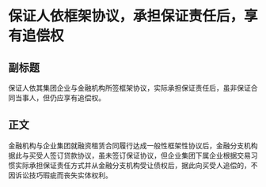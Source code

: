 # 保证人依框架协议，承担保证责任后，享有追偿权
## 副标题
保证人依其集团企业与金融机构所签框架协议，实际承担保证责任后，虽非保证合同当事人，但仍应享有追偿权。
## 正文
金融机构与企业集团就融资租赁合同履行达成一般性框架性协议后，金融分支机构据此与买受人签订贷款协议，虽未签订保证协议，但企业集团下属企业根据交易习惯实际承担保证责任方式并从金融分支机构受让债权后，据此向买受人追偿的，不因诉讼技巧瑕疵而丧失实体权利。